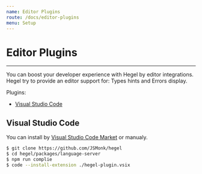 ```yaml
---
name: Editor Plugins
route: /docs/editor-plugins
menu: Setup
---
```


# Editor Plugins
---------------------

You can boost your developer experience with Hegel by editor integrations.
Hegel try to provide an editor support for: Types hints and Errors display.

Plugins:
- [Visual Studio Code](#visual-studio-code)

## Visual Studio Code

You can install by [Visual Studio Code Market](/) or manualy.

```bash
$ git clone https://github.com/JSMonk/hegel
$ cd hegel/packages/language-server
$ npm run complie
$ code --install-extension ./hegel-plugin.vsix
```
